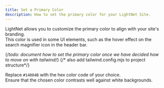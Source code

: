 ```yaml
---
title: Set a Primary Color
description: How to set the primary color for your LightNet Site.
---
```


LightNet allows you to customize the primary color to align with your site's branding.  
This color is used in some UI elements, such as the hover effect on the search magnifier icon in the header bar.

{/*todo: document how to set the primary color once we have decided how to move on with tailwind*/}
{/* also add tailwind.config.mjs to project structure*/}

Replace `#14004B` with the hex color code of your choice.  
Ensure that the chosen color contrasts well against white backgrounds.